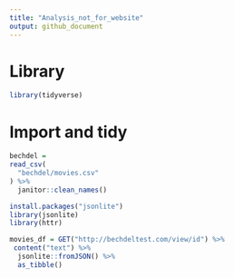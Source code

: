 ```yaml
---
title: "Analysis_not_for_website"
output: github_document
---
```


# Library
```r
library(tidyverse)
```



# Import and tidy


```r
bechdel = 
read_csv(
  "bechdel/movies.csv"
) %>% 
  janitor::clean_names()
```





```r
install.packages("jsonlite")
library(jsonlite)
library(httr)

movies_df = GET("http://bechdeltest.com/view/id") %>% 
 content("text") %>%
  jsonlite::fromJSON() %>%
  as_tibble()


```
 
 
